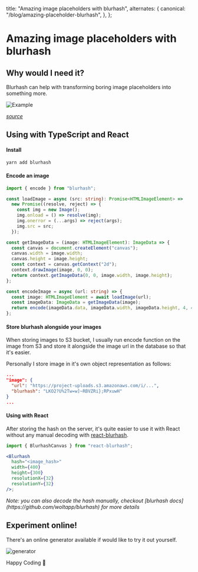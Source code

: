 
  title: "Amazing image placeholders with blurhash",
  alternates: {
    canonical: "/blog/amazing-placeholder-blurhash",
  },
};

# Amazing image placeholders with blurhash

<AnimatedName />

## Why would I need it?

Blurhash can help with transforming boring image placeholders into something more.

![Example](https://dev-to-uploads.s3.amazonaws.com/i/oxy902cd021lo5tdv32i.png)

<i>[source](https://blurha.sh/)</i>

## Using with TypeScript and React

#### Install

```bash
yarn add blurhash
```

#### Encode an image

```ts
import { encode } from "blurhash";

const loadImage = async (src: string): Promise<HTMLImageElement> =>
  new Promise((resolve, reject) => {
    const img = new Image();
    img.onload = () => resolve(img);
    img.onerror = (...args) => reject(args);
    img.src = src;
  });

const getImageData = (image: HTMLImageElement): ImageData => {
  const canvas = document.createElement("canvas");
  canvas.width = image.width;
  canvas.height = image.height;
  const context = canvas.getContext("2d");
  context.drawImage(image, 0, 0);
  return context.getImageData(0, 0, image.width, image.height);
};

const encodeImage = async (url: string) => {
  const image: HTMLImageElement = await loadImage(url);
  const imageData: ImageData = getImageData(image);
  return encode(imageData.data, imageData.width, imageData.height, 4, 4);
};
```

#### Store blurhash alongside your images

When storing images to S3 bucket, I usually run encode function on the image from S3 and store it alongside the image url in the database so that it's easier.

Personally I store image in it's own object representation as follows:

```json
...
"image": {
  "url": "https://project-uploads.s3.amazonaws.com/i/...",
  "blurhash": "LKO2?U%2Tw=w]~RBVZRi};RPxuwH"
}
...
```

#### Using with React

After storing the hash on the server, it's quite easier to use it with React without any manual decoding with [react-blurhash](https://github.com/woltapp/react-blurhash).

```jsx
import { BlurhashCanvas } from "react-blurhash";

<Blurhash
  hash="<image_hash>"
  width={400}
  height={300}
  resolutionX={32}
  resolutionY={32}
/>;
```

<i>
  Note: you can also decode the hash manually, checkout [blurhash
  docs](https://github.com/woltapp/blurhash) for more details
</i>

## Experiment online!

There's an online generator available if would like to try it out yourself.

![generator](https://dev-to-uploads.s3.amazonaws.com/i/bww7xkxb2izzt56nu6vw.png)

Happy Coding 🎉
